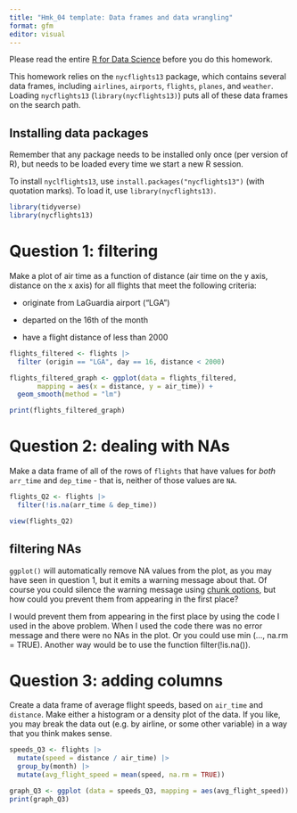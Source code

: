 ```yaml
---
title: "Hmk_04 template: Data frames and data wrangling"
format: gfm
editor: visual
---
```


Please read the entire [R for Data Science](https://r4ds.hadley.nz/data-transform) before you do this homework.

This homework relies on the `nycflights13` package, which contains several data frames, including `airlines`, `airports`, `flights`, `planes`, and `weather`. Loading `nycflights13` (`library(nycflights13)`) puts all of these data frames on the search path.

## Installing data packages

Remember that any package needs to be installed only once (per version of R), but needs to be loaded every time we start a new R session.

To install `nyclflights13`, use `install.packages("nycflights13")` (with quotation marks). To load it, use `library(nycflights13)`.

```r
library(tidyverse)
library(nycflights13)
```


# Question 1: filtering

Make a plot of air time as a function of distance (air time on the y axis, distance on the x axis) for all flights that meet the following criteria:

-   originate from LaGuardia airport ("LGA")

-   departed on the 16th of the month

-   have a flight distance of less than 2000

```r
flights_filtered <- flights |>
  filter (origin == "LGA", day == 16, distance < 2000)

flights_filtered_graph <- ggplot(data = flights_filtered, 
       mapping = aes(x = distance, y = air_time)) +
  geom_smooth(method = "lm")

print(flights_filtered_graph)
```

# Question 2: dealing with NAs

Make a data frame of all of the rows of `flights` that have values for *both* `arr_time` and `dep_time` - that is, neither of those values are `NA`.

```r
flights_Q2 <- flights |>
  filter(!is.na(arr_time & dep_time))

view(flights_Q2)
```

## filtering NAs

`ggplot()` will automatically remove NA values from the plot, as you may have seen in question 1, but it emits a warning message about that. Of course you could silence the warning message using [chunk options](https://bookdown.org/yihui/rmarkdown-cookbook/chunk-options.html), but how could you prevent them from appearing in the first place?

I would prevent them from appearing in the first place by using the code I used in the above problem. When I used the code there was no error message and there were no NAs in the plot. Or you could use min (..., na.rm = TRUE). Another way would be to use the function filter(!is.na()).

# Question 3: adding columns

Create a data frame of average flight speeds, based on `air_time` and `distance`. Make either a histogram or a density plot of the data. If you like, you may break the data out (e.g. by airline, or some other variable) in a way that you think makes sense.

```r
speeds_Q3 <- flights |>
  mutate(speed = distance / air_time) |>
  group_by(month) |>
  mutate(avg_flight_speed = mean(speed, na.rm = TRUE))

graph_Q3 <- ggplot (data = speeds_Q3, mapping = aes(avg_flight_speed)) + geom_density()
print(graph_Q3)
```
